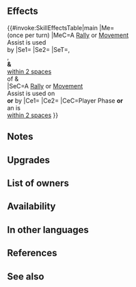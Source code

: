 {{Weapon Infobox
|tagid=SID_給仕のナイフ＋
|intID=4852
|image=wep_sw201
|exclusive=0
|weaponType=Sword
|cost=300
|might=14
|range=1
|effect=If a Rally or movement Assist skill is used by unit, grants another action to unit (once per turn; if another effect that grants action to unit has been activated at the same time, this effect is also considered to have been triggered).<br><br>If a Rally or movement Assist skill is used by unit or targets unit, grants【Incited】and "Special cooldown charge +1 per attack during combat (only highest value applied; does not stack)" to allies within 2 spaces of both unit and target ally or unit and targeting ally after movement for 1 turn (including unit and target).<br><br>If unit initiates combat or is within 2 spaces of an ally, grants Atk/Spd/Def/Res+5 to unit and unit deals +X × 5 damage during combat (excluding area-of-effect Specials; X = number of Bonus effects active on unit, excluding stat bonuses + number of Penalty effects active on foe, excluding stat penalties; max 5).<br><br>【Incited】<br>If unit initiates combat, grants bonus to unit's Atk/Spd/Def/Res = number of spaces from start position to end position of unit during combat (max 3; that turn only).
|required=Serving Knife
|refinePaths=default
|refineSP=350
|refineMedals=500
|refineStones=50
|properties=
}}
==Effects==
{{#invoke:SkillEffectsTable|main
|Me={{Eft|Galeforce}}<br>(once per turn)
|MeC=A [[Rally Assist|Rally]] or [[Movement Assist|Movement]]<br>Assist is used<br>by {{Tgt|Unit}}
|Se1={{SEt|Incited}}
|Se2={{SEt|Special Cooldown Charge +1}}
|SeT={{Tgt|Unit}},<br>{{Tgt|Target (Ally)}},<br>'''&''' {{Tgt|Allies}}<br>[[within 2 spaces]]<br>of {{Tgt|Unit}} &<br>{{Tgt|Target (Ally)}}
|SeC=A [[Rally Assist|Rally]] or [[Movement Assist|Movement]]<br>Assist is used on<br>'''or''' by {{Tgt|Unit}}
|Ce1={{Eft|Temporary buffs|Atk/Spd/Def/Res|5}}
|Ce2={{Eft|Damage Boost|5 x ({{Kp|Bonus}} effects<br>on {{Tgt|Unit}} '''&''' {{Kp|Penalty}}<br>effects on {{Tgt|Foe}})<br>(exc. {{SEt|Bonuses}} '''&''' {{SEt|Penalties}})|max=25}}
|CeC=Player Phase '''or'''<br>an {{Tgt|Ally}} is<br>[[within 2 spaces]]
}}

==Notes==
{{Galeforce notes}}
{{Incited}}
{{Special Cooldown Charge +1}}
{{Temporary buffs}}
{{FlatDamageBoost|X (max: 25)}}
{{EffectfromBonus|damage boost}}
{{EffectfromPenalty|damage boost}}
==Upgrades==
{{Weapon Upgrade List}}
==List of owners==
{{Skill Hero List}}
==Availability==
{{PassiveFocusList}}
{{PassiveDistributionList}}
{{PassiveCombatManualList}}
==In other languages==
{{OtherLanguages
|japanese=
|german=
|spanishEU=
|spanishLA=
|french=
|italian=
|chineseTW=
|portuguese=
}}
==References==
<references/>
==See also==
{{See also skills|cond=Description LIKE '%Rally or movement Assist skill%is used by unit or targets unit, grants%' AND Exclusive='1'}}
{{Weapons Navbox}}